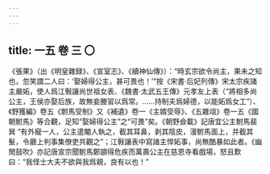 ```yaml
---
---
---
```

title: 一五 卷 三 〇
---




《張果》（出《明皇雜録》、《宣室志》、《續神仙傳》）：“時玄宗欲令尚主，果未之知也，忽笑謂二人曰：‘娶婦得公主，甚可畏也！’”按《宋書·后妃列傳》宋太宗疾諸主嚴妬，使人爲江斅讓尚世祖女表、《魏書·太武五王傳》元孝友上表（“將相多尚公主，王侯亦娶后族，故無妾媵習以爲常。……持制夫爲婦德，以能妬爲女工”）、《野獲編》卷五《駙馬受制》又《補遺》卷一《主婿受辱》、《五雜俎》卷一五《國朝駙馬》等合觀，足知“娶婦得公主”之“可畏”矣。《朝野僉載》記唐宜公主駙馬裴巽 “有外寵一人，公主遣閹人執之，截其耳鼻，剥其陰皮，漫駙馬面上，并截其髮，令廳上判事集僚吏共觀之”；江斅讓表中寫諸主悍妬事，尚無酷暴如此者。《幽閒鼓吹》亦記唐宣宗聞駙馬鄭顗得危疾而萬壽公主在慈恩寺看戲場，怒且歎曰：“我怪士大夫不欲與我爲親，良有以也！”